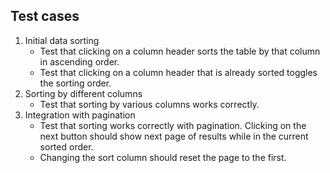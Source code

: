 ## Test cases

1. Initial data sorting
   - Test that clicking on a column header sorts the table by that column in ascending order.
   - Test that clicking on a column header that is already sorted toggles the sorting order.
2. Sorting by different columns
   - Test that sorting by various columns works correctly.
3. Integration with pagination
   - Test that sorting works correctly with pagination. Clicking on the next button should show next page of results while in the current sorted order.
   - Changing the sort column should reset the page to the first.
